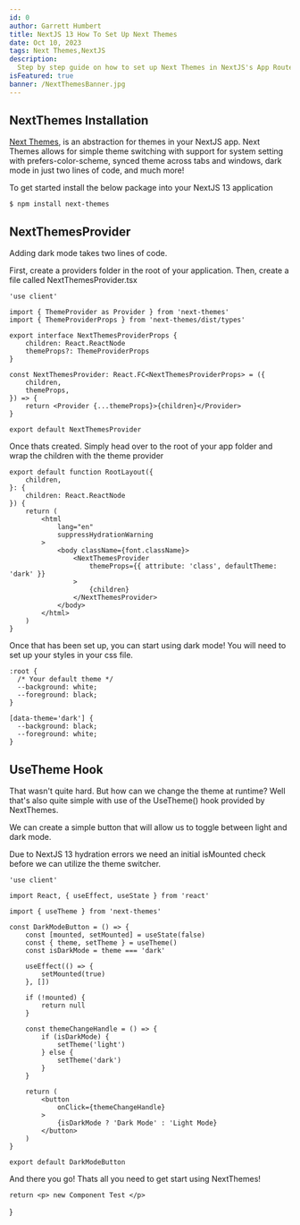 ```yaml
---
id: 0
author: Garrett Humbert
title: NextJS 13 How To Set Up Next Themes
date: Oct 10, 2023
tags: Next Themes,NextJS
description:
  Step by step guide on how to set up Next Themes in NextJS's App Router
isFeatured: true
banner: /NextThemesBanner.jpg
---
```


## NextThemes Installation

[Next Themes](https://www.npmjs.com/package/next-themes?activeTab=readme 'title'),
is an abstraction for themes in your NextJS app. Next Themes allows for simple
theme switching with support for system setting with prefers-color-scheme,
synced theme across tabs and windows, dark mode in just two lines of code, and
much more!

To get started install the below package into your NextJS 13 application

```tsx
$ npm install next-themes
```

## NextThemesProvider

Adding dark mode takes two lines of code.

First, create a providers folder in the root of your application. Then, create a
file called NextThemesProvider.tsx

```tsx
'use client'

import { ThemeProvider as Provider } from 'next-themes'
import { ThemeProviderProps } from 'next-themes/dist/types'

export interface NextThemesProviderProps {
	children: React.ReactNode
	themeProps?: ThemeProviderProps
}

const NextThemesProvider: React.FC<NextThemesProviderProps> = ({
	children,
	themeProps,
}) => {
	return <Provider {...themeProps}>{children}</Provider>
}

export default NextThemesProvider
```

Once thats created. Simply head over to the root of your app folder and wrap the
children with the theme provider

```tsx
export default function RootLayout({
	children,
}: {
	children: React.ReactNode
}) {
	return (
		<html
			lang="en"
			suppressHydrationWarning
		>
			<body className={font.className}>
				<NextThemesProvider
					themeProps={{ attribute: 'class', defaultTheme: 'dark' }}
				>
					{children}
				</NextThemesProvider>
			</body>
		</html>
	)
}
```

Once that has been set up, you can start using dark mode! You will need to set
up your styles in your css file.

```tsx
:root {
  /* Your default theme */
  --background: white;
  --foreground: black;
}

[data-theme='dark'] {
  --background: black;
  --foreground: white;
}
```

## UseTheme Hook

That wasn't quite hard. But how can we change the theme at runtime? Well that's
also quite simple with use of the UseTheme() hook provided by NextThemes.

We can create a simple button that will allow us to toggle between light and
dark mode.

Due to NextJS 13 hydration errors we need an initial isMounted check before we
can utilize the theme switcher.

```tsx
'use client'

import React, { useEffect, useState } from 'react'

import { useTheme } from 'next-themes'

const DarkModeButton = () => {
	const [mounted, setMounted] = useState(false)
	const { theme, setTheme } = useTheme()
	const isDarkMode = theme === 'dark'

	useEffect(() => {
		setMounted(true)
	}, [])

	if (!mounted) {
		return null
	}

	const themeChangeHandle = () => {
		if (isDarkMode) {
			setTheme('light')
		} else {
			setTheme('dark')
		}
	}

	return (
		<button
			onClick={themeChangeHandle}
		>
			{isDarkMode ? 'Dark Mode' : 'Light Mode}
		</button>
	)
}

export default DarkModeButton
```

And there you go! Thats all you need to get start using NextThemes!

	return <p> new Component Test </p>
}
